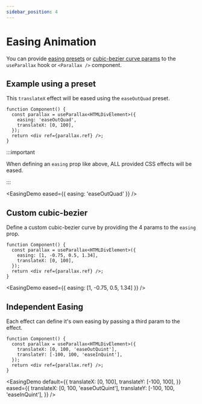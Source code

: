 ```yaml
---
sidebar_position: 4
---
```



# Easing Animation

You can provide [easing presets](/docs/usage/parallax-props#cubic-bezier-easing-function) or [cubic-bezier curve params](/docs/usage/parallax-props#cubic-bezier-easing-function) to the `useParallax` hook or `<Parallax />` component.

## Example using a preset

This `translateX` effect will be eased using the `easeOutQuad` preset.

```tsx
function Component() {
  const parallax = useParallax<HTMLDivElement>({
    easing: 'easeOutQuad',
    translateX: [0, 100],
  });
  return <div ref={parallax.ref} />;
}
```

:::important

When defining an `easing` prop like above, ALL provided CSS effects will be eased.

:::

<EasingDemo eased={{ easing: 'easeOutQuad' }} />

## Custom cubic-bezier

Define a custom cubic-bezier curve by providing the 4 params to the `easing` prop.

```tsx
function Component() {
  const parallax = useParallax<HTMLDivElement>({
    easing: [1, -0.75, 0.5, 1.34],
    translateX: [0, 100],
  });
  return <div ref={parallax.ref} />;
}
```

<EasingDemo eased={{ easing: [1, -0.75, 0.5, 1.34] }} />

## Independent Easing

Each effect can define it's own easing by passing a third param to the effect.

```tsx
function Component() {
  const parallax = useParallax<HTMLDivElement>({
    translateX: [0, 100, 'easeOutQuint'],
    translateY: [-100, 100, 'easeInQuint'],
  });
  return <div ref={parallax.ref} />;
}
```

<EasingDemo
  default={{
    translateX: [0, 100],
    translateY: [-100, 100],
  }}
  eased={{
    translateX: [0, 100, 'easeOutQuint'],
    translateY: [-100, 100, 'easeInQuint'],
  }}
/>
